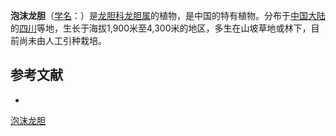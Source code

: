 {{Speciesbox
| name = 泡沫龙胆
| status = 
| status_system = 
| image =
| genus = Gentiana
| species = aphrosperma
| authority = H. Smith
}}

'''泡沫龙胆'''（[[学名|学名]]：{{lang|la|''Gentiana aphrosperma''}}）是[[龙胆科|龙胆科]][[龙胆属|龙胆属]]的植物，是中国的特有植物。分布于[[中国大陆|中国大陆]]的[[四川|四川]]等地，生长于海拔1,900米至4,300米的地区，多生在山坡草地或林下，目前尚未由人工引种栽培。

== 参考文献 ==
<div class="references-small">
* {{cite web| url =http://www.bioinfo.cn/db05/KmzwSpecies.php?action=view&id=9484| title =泡沫龙胆| work =《中国高等植物数据库全库》| publisher =中国科学院微生物研究所| author =昆明植物研究所| accessdate =2009-02-24| deadurl =yes| archiveurl =https://web.archive.org/web/20160305015350/http://www.bioinfo.cn/db05/KmzwSpecies.php?action=view&id=9484| archivedate =2016-03-05}}
</div>
{{Taxonbar|from=Q11144006}}

[[Category:龙胆属|泡沫龙胆]]


{{植物小作品}}